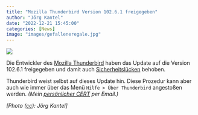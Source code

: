 ```yaml
---
title: "Mozilla Thunderbird Version 102.6.1 freigegeben"
author: "Jörg Kantel"
date: "2022-12-21 15:45:00"
categories: [News]
image: "images/gefalleneregale.jpg"
---
```


[![](images/gefalleneregale-b.jpg)](https://www.flickr.com/photos/schockwellenreiter/52577820888/)

Die Entwickler des [Mozilla Thunderbird](http://www.mozillamessaging.com/) haben das Update auf die Version 102.6.1 freigegeben und damit auch [Sicherheitslücken](https://www.thunderbird.net/en-US/thunderbird/102.6.1/releasenotes/) behoben.

Thunderbird weist selbst auf dieses Update hin. Diese Prozedur kann aber auch wie immer über das Menü `Hilfe > Über Thunderbird` angestoßen werden. *(Mein [persönlicher CERT](http://www.gwdg.de/~mreiman1/) per Email.)*

*[Photo ([cc](http://creativecommons.org/licenses/by-nc-nd/2.0/)): Jörg Kantel]*